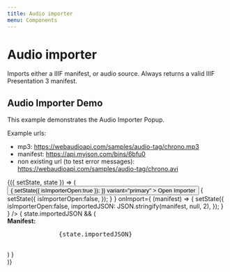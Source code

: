 ```yaml
---
title: Audio importer
menu: Components
---
```


# Audio importer
Imports either a IIIF manifest, or audio source. Always returns a valid IIIF Presentation 3 manifest.

<PropsTable of={AudioImporter} />

## Audio Importer Demo

This example demonstrates the Audio Importer Popup.

Example urls:
- mp3: https://webaudioapi.com/samples/audio-tag/chrono.mp3
- manifest: https://api.myjson.com/bins/6bfu0
- non existing url (to test error messages): https://webaudioapi.com/samples/audio-tag/chrono.avi

<Playground>
  <Component initialState={{ isImporterOpen: false, importedJSON: '' }}>
  {({ setState, state }) => (
    <div>
      <Button 
        onClick={
          ()=>{
            setState({
              isImporterOpen:true
            });
          }}
        variant="primary"
      >
        Open Importer
      </Button>
      <AudioImporter 
        open={state.isImporterOpen}
        onClose={
          ()=>{
            setState({
              isImporterOpen:false,
            });
          }
        }
        onImport={
          (manifest) => {
            setState({
              isImporterOpen:false,
              importedJSON: JSON.stringify(manifest, null, 2),
            });
          }
        }
      />
      {
        state.importedJSON && (
          <div>
            <b>Manifest:</b>
            <pre>
              {state.importedJSON}
            </pre>
          </div>
        ) 
      }
    </div>
  )}
  </Component>
</Playground>

